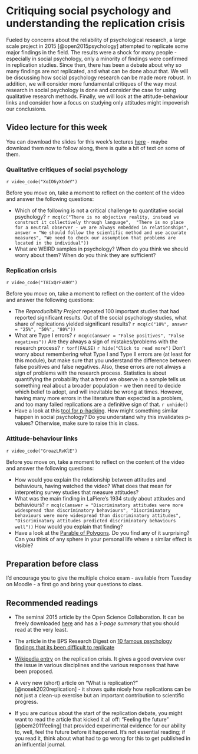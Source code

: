 # Critiquing social psychology and understanding the replication crisis

Fueled by concerns about the reliability of psychological research, a large scale project in 2015 [@open2015psychology] 
attempted to replicate some major findings in the field. The results were a shock for many people - especially in social
psychology, only a minority of findings were confirmed in replication studies. Since then, there has been a debate about
why so many findings are not replicated, and what can be done about that. We will be discussing how social psychology 
research can be made more robust. In addition, we will consider more fundamental critiques of the way most research
in social psychology is done and consider the case for using qualitative research methods. Finally, we will look at the 
attitude-behaviour links and consider how a focus on studying only attitudes might impoverish our conclusions.


## Video lecture for this week

You can download the slides for this week's lectures <a href="./files/Lecture_5_-_critiquing_social_psychology.pptx">here</a> - maybe download them now to follow along, there is quite a bit of text on some of them.

### Qualitative critiques of social psychology

`r video_code("XoIO6yXtdeY")`

Before you move on, take a moment to reflect on the content of the video and answer the following questions:

* Which of the following is not a critical challenge to quantitative social psychology?  `r mcq(c("There is no objective reality, instead we construct it collectively through language",  "There is no place for a neutral observer - we are always embedded in relationships", answer = "We should follow the scientific method and use accurate measures", "We need to check our assumption that problems are located in the individual"))`
* What are WEIRD samples in psychology? When do you think we should worry about them? When do you think they are sufficient? 

### Replication crisis

`r video_code("T8IxQrFxUHY")`

Before you move on, take a moment to reflect on the content of the video and answer the following questions:

* The *Reproducibility Project* repeated 100 important studies that had reported significant results. Out of the social psychology studies, what share of replications yielded significant results? `r mcq(c("10%", answer = "25%", "50%", "80%"))`
* What are Type I errors? `r mcq(c(answer = "False positives", "False negatives"))` Are they always a sign of mistakes/problems with the research process? `r torf(FALSE)`
`r hide("Click to read more")`
Don't worry about remembering what Type I and Type II errors are (at least for this module), but make sure that you understand the difference between false positives and false negatives. Also, these errors are not always a sign of problems with the research process. Statistics is about quantifying the probability that a trend we observe in a sample tells us something real about a broader population - we then need to decide which belief to adopt, and will inevitable be wrong at times. However, having many more errors in the literature than expected is a problem, and too many failed replications are a definitive sign of that.
`r unhide()`
* Have a look at this [tool for p-hacking](https://projects.fivethirtyeight.com/p-hacking/){target="_blank"}. How might something similar happen in social psychology? Do you understand why this invalidates p-values? Otherwise, make sure to raise this in class. 

### Attitude-behaviour links

`r video_code("GroazLRvKlE")`

Before you move on, take a moment to reflect on the content of the video and answer the following questions:

* How would you explain the relationship between attitudes and behaviours, having watched the video? What does that mean for interpreting survey studies that measure attitudes?
* What was the main finding in LaPiere's 1934 study about attitudes and behaviours?  `r mcq(c(answer = "Discriminatory attitudes were more widespread than discriminatory behaviours", "Discriminatory behaviours were more widespread than discriminatory attitudes", "Discriminatory attitudes predicted discriminatory behaviours well"))` How would you explain that finding?
* Have a look at the [Parable of Polygons](https://ncase.me/polygons/){target="_blank"}. Do you find any of it surprising? Can you think of any sphere in your personal life where a similar effect is visible?


## Preparation before class

I'd encourage you to give the multiple choice exam - available from Tuesday on Moodle - a first go and bring your questions to class.


## Recommended readings

* The seminal 2015 article by the Open Science Collaboration. It can be freely downloaded [here](http://cbcd.bbk.ac.uk/sites/default/files/cbcd/files/interlearn/Open%20Science%2015%20replicability%20science%20paper.pdf){target="_blank"} and has a *1-page summary* that you should read at the very least.

* The article in the BPS Research Digest on [10 famous psychology findings that its been difficult to replicate ](https://digest.bps.org.uk/2016/09/16/ten-famous-psychology-findings-that-its-been-difficult-to-replicate/){target="_blank"}
  

* [Wikipedia entry](https://en.wikipedia.org/wiki/Replication_crisislocation){target="_blank"} on the replication crisis. It gives a good overview over the issue in various disciplines and the various responses that have been proposed. 

* A very new (short) article on "What is replication?" [@nosek2020replication] - it shows quite nicely how replications can be not just a clean-up exercise but an important contribution to scientific progress.

* If you are curious about the start of the replication debate, you might want to read the article that kicked it all off: "Feeling the future" [@bem2011feeling] that provided experimental evidence for our ability to, well, feel the future before it happened. It's not essential reading; if you read it, think about what had to go wrong for this to get published in an influential journal.


